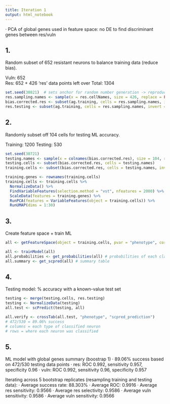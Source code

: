 ```yaml
---
title: Iteration 1
output: html_notebook
---
```


· PCA of global genes used in feature space: no DE to find discriminant genes between res/vuln

## 1.
Random subset of 652 resistant neurons to balance training data (reduce bias). 

Vuln:    652    
Res:     652    + 426 'res' data points left over
Total:   1304

```r
set.seed(30821)  # sets anchor for random number generation -> reproducible code
res.sampling.names <- sample(x = res.cellNames, size = 426, replace = FALSE) # random sample of 426 cells
bias.corrected.res <- subset(ag.training, cells = res.sampling.names, invert = TRUE)
res.testing <- subset(ag.training, cells = res.sampling.names, invert = FALSE)
```

## 2.
Randomly subset off 104 cells for testing ML accuracy.

Training: 1200
Testing: 530

```r
set.seed(30721)
testing.names <- sample(x = colnames(bias.corrected.res), size = 104, replace = FALSE) # random sample of 104 cells
testing.cells <- subset(bias.corrected.res, cells = testing.names)
training.cells <- subset(bias.corrected.res, cells = testing.names, invert = TRUE)

training.genes <- rownames(training.cells)
training.cells <- training.cells %>%
  NormalizeData() %>%
  FindVariableFeatures(selection.method = "vst", nfeatures = 2000) %>%
  ScaleData(features = training.genes) %>%
  RunPCA(features = VariableFeatures(object = training.cells)) %>%
  RunUMAP(dims = 1:30)

```

## 3.
Create feature space + train ML

```r
all <- getFeatureSpace(object = training.cells, pvar = "phenotype", correction = "fdr", sig = 1, reduction = 'pca')

all <- trainModel(all)
all.probabilities <- get_probabilities(all) # probabilities of each classification
all.summary <- get_scpred(all) # summary table
```

## 4.
Testing model: % accuracy with a known-value test set

```r
testing <- merge(testing.cells, res.testing)
testing <- NormalizeData(testing)
all.test <- scPredict(testing, all)

all.verify <- crossTab(all.test, "phenotype", "scpred_prediction")
# 472/530 = 89.06% success
# columns = each type of classified neuron
# rows = where each neuron was classified
```

## 5.
ML model with global genes summary (boostrap 1)
· 89.06% success based on 472/530 testing data points
· res: ROC 0.992, sensitivity 0.957, specificity 0.96
· vuln: ROC 0.992, sensitivity 0.96, specificity 0.957

Iterating across 5 bootstrap replicates (resampling training and testing data):
· Average success rate:     88.303%
· Average ROC:              0.9916
· Average res sensitivity:  0.9566
· Average res selectivity:  0.9586
· Average vuln sensitivity: 0.9586
· Average vuln sensitivity: 0.9566


